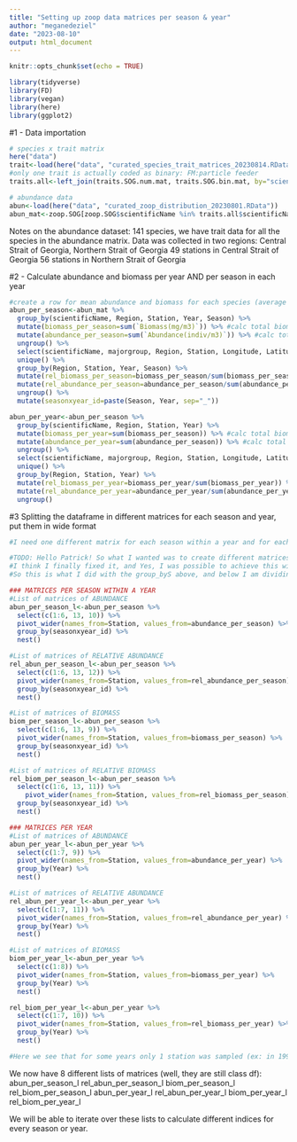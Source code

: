 ```yaml
---
title: "Setting up zoop data matrices per season & year"
author: "meganedeziel"
date: "2023-08-10"
output: html_document
---
```


```r
knitr::opts_chunk$set(echo = TRUE)
```

```r
library(tidyverse)
library(FD)
library(vegan)
library(here)
library(ggplot2)
```

#1 - Data importation
```r
# species x trait matrix
here("data")
trait<-load(here("data", "curated_species_trait_matrices_20230814.RData")) #we have one matrix of binary traits (trophic group, feeding mode, reprod. mode) and one numerical
#only one trait is actually coded as binary: FM:particle feeder
traits.all<-left_join(traits.SOG.num.mat, traits.SOG.bin.mat, by="scientificName")

# abundance data
abun<-load(here("data", "curated_zoop_distribution_20230801.RData"))
abun_mat<-zoop.SOG[zoop.SOG$scientificName %in% traits.all$scientificName, ] #all species in the abundance dataset are present in the trait matrix
```
Notes on the abundance dataset:
141 species, we have trait data for all the species in the abundance matrix.
Data was collected in two regions: Central Strait of Georgia, Northern Strait of Georgia
49 stations in Central Strait of Georgia
56 stations in Northern Strait of Georgia

#2 - Calculate abundance and biomass per year AND per season in each year
```r
#create a row for mean abundance and biomass for each species (average the rows with different “Size_class_or_life_stage”)
abun_per_season<-abun_mat %>%
  group_by(scientificName, Region, Station, Year, Season) %>%
  mutate(biomass_per_season=sum(`Biomass(mg/m3)`)) %>% #calc total biomass per season
  mutate(abundance_per_season=sum(`Abundance(indiv/m3)`)) %>% #calc total abundance per season
  ungroup() %>%
  select(scientificName, majorgroup, Region, Station, Longitude, Latitude, Year, Season, biomass_per_season, abundance_per_season) %>%
  unique() %>%
  group_by(Region, Station, Year, Season) %>%
  mutate(rel_biomass_per_season=biomass_per_season/sum(biomass_per_season)) %>% #relative biomass per season
  mutate(rel_abundance_per_season=abundance_per_season/sum(abundance_per_season)) %>% #relative abundance per season
  ungroup() %>%
  mutate(seasonxyear_id=paste(Season, Year, sep="_"))

abun_per_year<-abun_per_season %>%
  group_by(scientificName, Region, Station, Year) %>%
  mutate(biomass_per_year=sum(biomass_per_season)) %>% #calc total biomass per year
  mutate(abundance_per_year=sum(abundance_per_season)) %>% #calc total abundance per year
  ungroup() %>%
  select(scientificName, majorgroup, Region, Station, Longitude, Latitude, Year, biomass_per_year, abundance_per_year) %>%
  unique() %>%
  group_by(Region, Station, Year) %>%
  mutate(rel_biomass_per_year=biomass_per_year/sum(biomass_per_year)) %>%
  mutate(rel_abundance_per_year=abundance_per_year/sum(abundance_per_year)) %>%
  ungroup()
```

#3 Splitting the dataframe in different matrices for each season and year, put them in wide format
```r
#I need one different matrix for each season within a year and for each year - I'll create a list of matrices

#TODO: Hello Patrick! So what I wanted was to create different matrices for every year and for every season within a year.
#I think I finally fixed it, and Yes, I was possible to achieve this with some extra group_by prior to pivoting the matrices in wide format.
#So this is what I did with the group_byS above, and below I am dividing the 2 big dataframes abun_per_season and abun_per_year in different matrices for each season and year.

### MATRICES PER SEASON WITHIN A YEAR
#List of matrices of ABUNDANCE
abun_per_season_l<-abun_per_season %>%
  select(c(1:6, 13, 10)) %>%
  pivot_wider(names_from=Station, values_from=abundance_per_season) %>%
  group_by(seasonxyear_id) %>%
  nest() 

#List of matrices of RELATIVE ABUNDANCE
rel_abun_per_season_l<-abun_per_season %>%
  select(c(1:6, 13, 12)) %>%
  pivot_wider(names_from=Station, values_from=rel_abundance_per_season) %>%
  group_by(seasonxyear_id) %>%
  nest() 

#List of matrices of BIOMASS
biom_per_season_l<-abun_per_season %>%
  select(c(1:6, 13, 9)) %>%
  pivot_wider(names_from=Station, values_from=biomass_per_season) %>%
  group_by(seasonxyear_id) %>%
  nest() 

#List of matrices of RELATIVE BIOMASS
rel_biom_per_season_l<-abun_per_season %>%
  select(c(1:6, 13, 11)) %>%
    pivot_wider(names_from=Station, values_from=rel_biomass_per_season) %>%
  group_by(seasonxyear_id) %>%
  nest() 

### MATRICES PER YEAR
#List of matrices of ABUNDANCE 
abun_per_year_l<-abun_per_year %>%
  select(c(1:7, 9)) %>%
  pivot_wider(names_from=Station, values_from=abundance_per_year) %>%
  group_by(Year) %>%
  nest()

#List of matrices of RELATIVE ABUNDANCE
rel_abun_per_year_l<-abun_per_year %>%
  select(c(1:7, 11)) %>%
  pivot_wider(names_from=Station, values_from=rel_abundance_per_year) %>%
  group_by(Year) %>%
  nest()

#List of matrices of BIOMASS
biom_per_year_l<-abun_per_year %>%
  select(c(1:8)) %>%
  pivot_wider(names_from=Station, values_from=biomass_per_year) %>%
  group_by(Year) %>%
  nest()

rel_biom_per_year_l<-abun_per_year %>%
  select(c(1:7, 10)) %>%
  pivot_wider(names_from=Station, values_from=rel_biomass_per_year) %>%
  group_by(Year) %>%
  nest()

#Here we see that for some years only 1 station was sampled (ex: in 1996, only station GEO1 was sampled.)
```

We now have 8 different lists of matrices (well, they are still class df):
abun_per_season_l
rel_abun_per_season_l
biom_per_season_l
rel_biom_per_season_l
abun_per_year_l
rel_abun_per_year_l
biom_per_year_l
rel_biom_per_year_l

We will be able to iterate over these lists to calculate different indices for every season or year.

